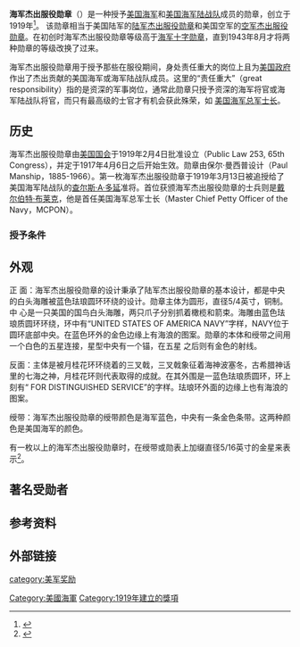 {{Infobox Military Award
|name=<big>海军杰出服役勋章</big><br/>Navy Distinguished Service Medal
|image=[[File:NavyDSM.png|140px]]
|caption=
|awarded_by={{USA}}[[美国海军|海军]]
|type=勋章
|eligibility=
|for= “在责任重大的岗位上作出了杰出的贡献”
|status=授予中
|established=1919年2月4日
|first_award=
|total=
|posthumous=
|recipients=
|individual=
|higher=美国陆军：[[杰出服役十字勋章_(美国)|杰出服役十字勋章]]<br/>美国海军：[[海军十字勋章|海军十字勋章]]<br/>美国空军：[[空军十字勋章_(美国)|空军十字勋章]]
|same=杰出服役勋章：[[国防部杰出服役勋章|国防部]]，[[陆军杰出服役勋章|陆军]]，海军，[[空军杰出服役勋章|空军]]，[[海岸警卫队杰出服役勋章|海岸警卫队]]
|lower=[[银星勋章|银星勋章]]
|image2=[[File:Navy_Distinguished_Service_ribbon.svg|100px]]
|caption2=海军杰出服役勋章的勋表
}}
'''海军杰出服役勋章'''（{{lang-en|Navy Distinguished Sevice Medal}}）是一种授予[[美国海军|美国海军]]和[[美国海军陆战队|美国海军陆战队]]成员的勋章，创立于1919年<ref name="crit">{{cite web| last = | first = | authorlink = | coauthors = | year = | url = http://www.law.cornell.edu/uscode/10/6243.html| title = Title 10, Sub-Title B Army, Part II Personnel, Chapter 357 Awards and Decorations, §8742| work = | publisher = Cornell University Law School| accessdate = 2011年1月20日| archive-date = 2004年1月12日| archive-url = https://web.archive.org/web/20040112231651/http://www4.law.cornell.edu/uscode/10/6243.html| dead-url = no}}</ref>。
该勋章相当于美国陆军的[[杰出服役勋章_(陆军)|陆军杰出服役勋章]]和美国空军的[[空军杰出服役勋章|空军杰出服役勋章]]。在初创时海军杰出服役勋章等级高于[[海军十字勋章|海军十字勋章]]，直到1943年8月才将两种勋章的等级改换了过来。

海军杰出服役勋章用于授予那些在服役期间，身处责任重大的岗位上且为[[美国政府|美国政府]]作出了杰出贡献的美国海军或海军陆战队成员。这里的“责任重大”（great responsibility）指的是资深的军事岗位，通常此勋章只授予资深的海军将官或海军陆战队将官，而只有最高级的士官才有机会获此殊荣，如 [[美国海军总军士长|美国海军总军士长]]。

==历史==
海军杰出服役勋章由[[美国国会|美国国会]]于1919年2月4日批准设立（Public Law 253, 65th Congress），并定于1917年4月6日之后开始生效。勋章由保尔·曼西普设计（Paul Manship，1885-1966）。第一枚海军杰出服役勋章于1919年3月13日被追授给了美国海军陆战队的[[查尔斯·A·多延|查尔斯·A·多延]]准将。首位获颁海军杰出服役勋章的士兵则是[[戴尔伯特·布莱克|戴尔伯特·布莱克]]，他是首任美国海军总军士长（Master Chief Petty Officer of the Navy，MCPON）。

===授予条件===
{{Quotation|
总统可向在海军或海军陆战队中服役的任何在服役中做出了杰出贡献的成员颁发杰出服役勋章及附带的勋表，蔷薇花饰或其它附属装饰品。
|《[[美国法典|美国法典]]》第十部，第6243条：杰出服役勋章：授予<ref name="crit">{{cite web | last = | first = | authorlink = | coauthors = | year = | url = http://www.law.cornell.edu/uscode/10/6243.html| title = Title 10, Sub-Title B Army, Part II Personnel, Chapter 357 Awards and Decorations, §8742| work = |publisher = Cornell University Law School| accessdate = 2011年1月20日}}</ref>}}

==外观==
正 面：海军杰出服役勋章的设计秉承了陆军杰出服役勋章的基本设计，都是中央的白头海雕被蓝色珐琅圆环环绕的设计。勋章主体为圆形，直径5/4英寸，铜制。中 心是一只美国的国鸟白头海雕，两只爪子分别抓着橄榄和箭束。海雕由蓝色珐琅质圆环环绕，环中有“UNITED STATES OF AMERICA NAVY”字样，NAVY位于圆环底部中央。在蓝色环外的金色边缘上有海浪的图案。勋章的本体和绶带之间用一个白色的五星连接，星型中央有一个锚，在五星 之后则有金色的射线。

反面：主体是被月桂花环环绕着的三叉戟，三叉戟象征着海神波塞冬，古希腊神话里的七海之神，月桂花环则代表取得的成就。在其外围是一蓝色珐琅质圆环，环上刻有“ FOR DISTINGUISHED SERVICE”的字样。珐琅环外面的边缘上也有海浪的图案。

绶带：海军杰出服役勋章的绶带颜色是海军蓝色，中央有一条金色条带。这两种颜色是美国海军的颜色。

有一枚以上的海军杰出服役勋章时，在绶带或勋表上加缀直径5/16英寸的金星来表示<ref name=goldstar>{{cite web|url=http://www.law.cornell.edu/uscode/html/uscode10/usc_sec_10_00006247----000-.html|title=TITLE 10, Subtitle C, PART II, CHAPTER 567, § 6247|work=U.S. Code|accessdate=2006-12-12|archive-date=2012-04-04|archive-url=https://www.webcitation.org/66fMdko5w?url=http://www.law.cornell.edu/uscode/text/10/6247|dead-url=no}}</ref>。

==著名受勋者==

==参考资料==
{{reflist}}

==外部链接==
{{commonscat|Navy Distinguished Service Medal (United States)|海军杰出服役勋章}}

{{美國海軍部勳獎}}
[[category:美军奖励|category:美军奖励]]
[[Category:美國海軍|Category:美國海軍]]
[[Category:1919年建立的獎項|Category:1919年建立的獎項]]